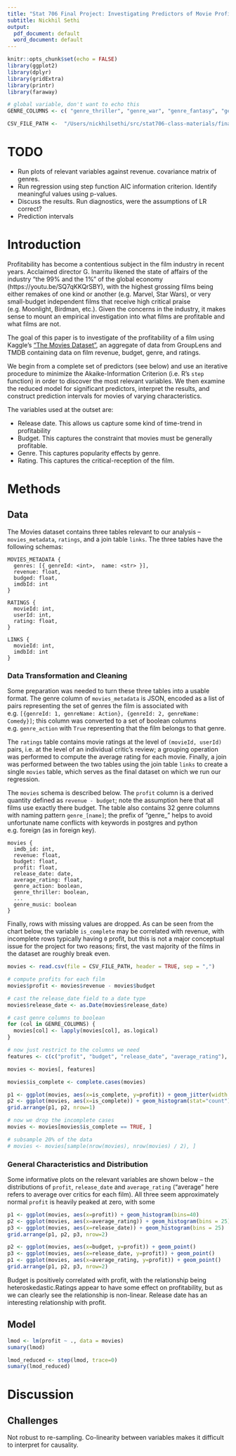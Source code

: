 ```yaml
---
title: "Stat 706 Final Project: Investigating Predictors of Movie Profitability"
subtitle: Nickhil Sethi
output:
  pdf_document: default
  word_document: default
---
```


```r
knitr::opts_chunk$set(echo = FALSE)
library(ggplot2)
library(dplyr)
library(gridExtra)
library(printr)
library(faraway)

# global variable, don't want to echo this
GENRE_COLUMNS <- c( "genre_thriller", "genre_war", "genre_fantasy", "genre_documentary", "genre_gohands", "genre_action", "genre_family", "genre_crime", "genre_comedy", "genre_foreign", "genre_adventure", "genre_mystery", "genre_science_fiction", "genre_horror", "genre_drama", "genre_animation", "genre_romance", "genre_western", "genre_history", "genre_tv_movie", "genre_music")

CSV_FILE_PATH <-  "/Users/nickhilsethi/src/stat706-class-materials/final-project/terraform/project-infra/project_data.csv"

```
# TODO
- Run plots of relevant variables against revenue. covariance matrix of genres.
- Run regression using step function AIC information criterion. Identify meaningful values using  p-values.
- Discuss the results. Run diagnostics, were the assumptions of LR correct?
- Prediction intervals

# Introduction
Profitability has become a contentious subject in the film industry in recent years. Acclaimed director G. Inarritu likened the state of affairs of the industry "the 99% and the 1%" of the global economy (https://youtu.be/SQ7qKKQrSBY), with the highest grossing films being either remakes of one kind or another (e.g. Marvel, Star Wars), or very small-budget independent films that receive high critical praise (e.g. Moonlight, Birdman, etc.). Given the concerns in the industry, it makes sense to mount an empirical investigation into what films are profitable and what films are not.

The goal of this paper is to investigate of the profitability of a film using Kaggle's ["The Movies Dataset"](https://www.kaggle.com/rounakbanik/the-movies-dataset), an aggregate of data from GroupLens and TMDB containing data on film revenue, budget, genre, and ratings. 

We begin from a complete set of predictors (see below) and use an iterative procedure to minimize the Akaike-Information Criterion (i.e. R's `step` function) in order to discover the most relevant variables. We then examine the reduced model for significant predictors, interpret the results, and construct prediction intervals for movies of varying characteristics.

The variables used at the outset are:

- Release date. This allows us capture some kind of time-trend in profitability
- Budget. This captures the constraint that movies must be generally profitable. 
- Genre. This captures popularity effects by genre.
- Rating. This captures the critical-reception of the film.

# Methods

## Data
The Movies dataset contains three tables relevant to our analysis -- `movies_metadata`, `ratings`, and a join table `links`. The three tables have the following schemas:

```
MOVIES_METADATA {
  genres: [{ genreId: <int>,  name: <str> }],
  revenue: float,
  budged: float,
  imdbId: int
}

RATINGS {
  movieId: int,
  userId: int,
  rating: float,
}

LINKS {
  movieId: int,
  imdbId: int
}
```
### Data Transformation and Cleaning

Some preparation was needed to turn these three tables into a usable format. The genre column of `movies_metadata` is JSON, encoded as a list of pairs representing the set of genres the film is associated with e.g. `[{genreId: 1, genreName: Action}, {genreId: 2, genreName: Comedy}]`; this column was converted to a set of boolean columns e.g. `genre_action` with `True` representing that the film belongs to that genre.

The `ratings` table contains movie ratings at the level of `(movieId, userId)` pairs, i.e. at the level of an individual critic's review; a grouping operation was performed to compute the average rating for each movie. Finally, a join was performed between the two tables using the join table `links` to create a single `movies` table, which serves as the final dataset on which we run our regression.

The `movies` schema is described below. The `profit` column is a derived quantity defined as `revenue - budget`; note the assumption here that all films use exactly there budget. The table also contains 32 genre columns with naming pattern `genre_[name]`; the prefix of "genre_" helps to avoid unfortunate name conflicts with keywords in postgres and python e.g. foreign (as in foreign key).

```
movies {
  imdb_id: int,
  revenue: float,
  budget: float,
  profit: float,
  release_date: date,
  average_rating: float,
  genre_action: boolean,
  genre_thriller: boolean,
  ...
  genre_music: boolean
}
```

Finally, rows with missing values are dropped. As can be seen from the chart below, the variable `is_complete` may be correlated with revenue, with incomplete rows typically having `0` profit, but this is not a major conceptual issue for the project for two reasons; first, the vast majority of the films in the dataset are roughly break even.


```r
movies <- read.csv(file = CSV_FILE_PATH, header = TRUE, sep = ",")

# compute profits for each film
movies$profit <- movies$revenue - movies$budget

# cast the release_date field to a date type
movies$release_date <- as.Date(movies$release_date)

# cast genre columns to boolean
for (col in GENRE_COLUMNS) {
  movies[col] <- lapply(movies[col], as.logical)
}

# now just restrict to the columns we need
features <- c(c("profit", "budget", "release_date", "average_rating"), GENRE_COLUMNS)

movies <- movies[, features]

movies$is_complete <- complete.cases(movies)

p1 <- ggplot(movies, aes(x=is_complete, y=profit)) + geom_jitter(width = .05, height=.05) + geom_point()
p2 <- ggplot(movies, aes(x=is_complete)) + geom_histogram(stat="count")
grid.arrange(p1, p2, nrow=1)

# now we drop the incomplete cases
movies <- movies[movies$is_complete == TRUE, ]

# subsample 20% of the data
# movies <- movies[sample(nrow(movies), nrow(movies) / 2), ]
```


### General Characteristics and Distribution

Some informative plots on the relevant variables are shown below -- the distributions of `profit`, `release_date` and `average_rating` ("average" here refers to average over critics for each film). All three seem approximately normal `profit` is heavily peaked at zero, with some

```r
p1 <- ggplot(movies, aes(x=profit)) + geom_histogram(bins=40)
p2 <- ggplot(movies, aes(x=average_rating)) + geom_histogram(bins = 25)
p3 <- ggplot(movies, aes(x=release_date)) + geom_histogram(bins = 25)
grid.arrange(p1, p2, p3, nrow=2)
```
```r
p2 <- ggplot(movies, aes(x=budget, y=profit)) + geom_point()
p3 <- ggplot(movies, aes(x=release_date, y=profit)) + geom_point()
p1 <- ggplot(movies, aes(x=average_rating, y=profit)) + geom_point()
grid.arrange(p1, p2, p3, nrow=2)
```
Budget is positively correlated with profit, with the relationship being heteroskedastic.Ratings appear to have some effect on profitability, but as we can clearly see the relationship is non-linear. Release date has an interesting relationship with profit.

## Model

```r
lmod <- lm(profit ~ ., data = movies)
sumary(lmod)

lmod_reduced <- step(lmod, trace=0)
sumary(lmod_reduced)
```


# Discussion


## Challenges
Not robust to re-sampling. Co-linearity between variables makes it difficult to interpret for causality.
